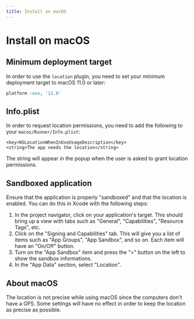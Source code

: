 ```yaml
---
title: Install on macOS
---
```


# Install on macOS

## Minimum deployment target

In order to use the `location` plugin, you need to set your minimum deployment
target to macOS 11.0 or later:

```ruby name="macos/Podfile"
platform :osx, '11.0'
```

## Info.plist

In order to request location permissions, you need to add the following to your
`macos/Runner/Info.plist`:

```
<key>NSLocationWhenInUseUsageDescription</key>
<string>The app needs the location</string>
```

The string will appear in the popup when the user is asked to grant location
permissions.

## Sandboxed application

Ensure that the application is properly "sandboxed" and that the location is
enabled. You can do this in Xcode with the following steps:

1. In the project navigator, click on your application's target. This should
   bring up a view with tabs such as "General", "Capabilities", "Resource Tags",
   etc.
2. Click on the "Signing and Capabilities" tab. This will give you a list of
   items such as "App Groups", "App Sandbox", and so on. Each item will have an
   "On/Off" button.
3. Turn on the "App Sandbox" item and press the ">" button on the left to show
   the sandbox informations.
4. In the "App Data" section, select "Location".

## About macOS

The location is not precise while using macOS since the computers don't have a
GPS. Some settings will have no effect in order to keep the location as precise
as possible.
